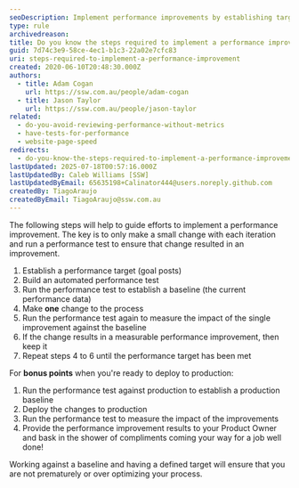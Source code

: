 ```yaml
---
seoDescription: Implement performance improvements by establishing targets, automating tests, and measuring results against a baseline.
type: rule
archivedreason:
title: Do you know the steps required to implement a performance improvement?
guid: 7d74c3e9-58ce-4ec1-b1c3-22a02e7cfc83
uri: steps-required-to-implement-a-performance-improvement
created: 2020-06-10T20:48:30.000Z
authors:
  - title: Adam Cogan
    url: https://ssw.com.au/people/adam-cogan
  - title: Jason Taylor
    url: https://ssw.com.au/people/jason-taylor
related:
  - do-you-avoid-reviewing-performance-without-metrics
  - have-tests-for-performance
  - website-page-speed
redirects:
  - do-you-know-the-steps-required-to-implement-a-performance-improvement
lastUpdated: 2025-07-18T00:57:16.000Z
lastUpdatedBy: Caleb Williams [SSW]
lastUpdatedByEmail: 65635198+Calinator444@users.noreply.github.com
createdBy: TiagoAraujo
createdByEmail: TiagoAraujo@ssw.com.au
---
```


The following steps will help to guide efforts to implement a performance improvement. The key is to only make a small change with each iteration and run a performance test to ensure that change resulted in an improvement.
1. Establish a performance target (goal posts)
2. Build an automated performance test
3. Run the performance test to establish a baseline (the current performance data)
4. Make **one** change to the process
5. Run the performance test again to measure the impact of the single improvement against the baseline
6. If the change results in a measurable performance improvement, then keep it
7. Repeat steps 4 to 6 until the performance target has been met

For **bonus points** when you're ready to deploy to production:

1. Run the performance test against production to establish a production baseline
2. Deploy the changes to production
3. Run the performance test to measure the impact of the improvements
4. Provide the performance improvement results to your Product Owner and bask in the shower of compliments coming your way for a job well done!

Working against a baseline and having a defined target will ensure that you are not prematurely or over optimizing your process.
